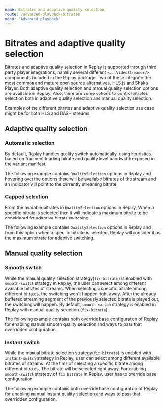 ```yaml
---
name: Bitrates and adaptive quality selection
route: /advanced-playback/bitrates
menu: 'Advanced playback'
---
```



# Bitrates and adaptive quality selection

Bitrates and adaptive quality selection in Replay is supported through third party player integrations, namely several different `<...VideoStreamer/>` components included in the Replay package. Two of these integrate the most common and mature open source alternatives,
HLS.js and Shaka Player. Both adaptive quality selection and manual quality selection options are available in Replay. Also, there are some options to control bitrates selection both in adaptive quality selection and manual quality selection.

Examples of the different bitrates and adaptive quality selection use case might be for both HLS and DASH streams.

## Adaptive quality selection

### Automatic selection

By default, Replay handles quality switch automatically, using heuristics based on fragment loading bitrate and quality level bandwidth exposed in the variant manifest.

The following example contains `QualitySelection` options in Replay and hovering over the options there will be available bitrates of the stream and an indicator will point
to the currently streaming bitrate. 

<Playground>
  <Replay
    source={{
             streamUrl: 'public/example-media/adaptive.m3u8',
             contentType: 'application/x-mpegurl'
           }}
    initialPlaybackProps={{ isPaused: true }}>
    <CompoundVideoStreamer/>
  </Replay>
</Playground>

### Capped selection

From the available bitrates in `QualitySelection` options in Replay, When a specific bitrate is selected then it will indicate a maximum bitrate to be considered for adaptive
bitrate switching.

The following example contains `QualitySelection` options in Replay and from this option when a specific bitrate is selected, Replay will consider it as the maximum bitrate for adaptive switching.

<Playground>
  <Replay
    source={{
             streamUrl: 'public/example-media/adaptive.m3u8',
             contentType: 'application/x-mpegurl'
           }}
    initialPlaybackProps={{ isPaused: true }}>
    <CompoundVideoStreamer/>
  </Replay>
</Playground>

## Manual quality selection

### Smooth switch

While the manual quality selection strategy(`fix-bitrate`) is enabled with `smooth-switch` strategy in Replay, the user can select among different available bitrates of streams.
When selecting a specific bitrate among different bitrates, the switching won't happen right away. After the already buffered streaming segment of the previously selected bitrate
is played out, the switching will happen. By default, `smooth-switch` strategy is enabled in Replay with manual quality selection (`fix-bitrate`).

The following example contains both override base configuration of Replay for enabling manual smooth quality selection and ways to pass that overridden configuration.

<Playground>
  <Replay
    source={{
             streamUrl: 'public/example-media/adaptive.m3u8',
             contentType: 'application/x-mpegurl'
           }}
    options={{
      controls: {
        qualitySelectionStrategy: 'fix-bitrate'
      },
    }}
    initialPlaybackProps={{ isPaused: true }}>
    <CompoundVideoStreamer/>
  </Replay>
</Playground>

### Instant switch

While the manual bitrate selection strategy(`fix-bitrate`) is enabled with `instant-switch` strategy in Replay, user can select among different available bitrates of streams.
At the time of selecting a specific bitrate among different bitrates, The bitrate will be selected right away. For enabling `smooth-switch` strategy of `fix-bitrate` in Replay,
user has to override base configuration.

The following example contains both override base configuration of Replay for enabling manual instant quality selection and ways to pass that overridden configuration.

<Playground>
  <Replay
    source={{
             streamUrl: 'public/example-media/adaptive.m3u8',
             contentType: 'application/x-mpegurl'
           }}
    options={{
      videoStreamer: {
        manualBitrateSwitchStrategy: 'instant-switch'
      },
      controls: {
        qualitySelectionStrategy: 'fix-bitrate'
      },
    }}
    initialPlaybackProps={{ isPaused: true }}>
    <CompoundVideoStreamer/>
  </Replay>
</Playground>
